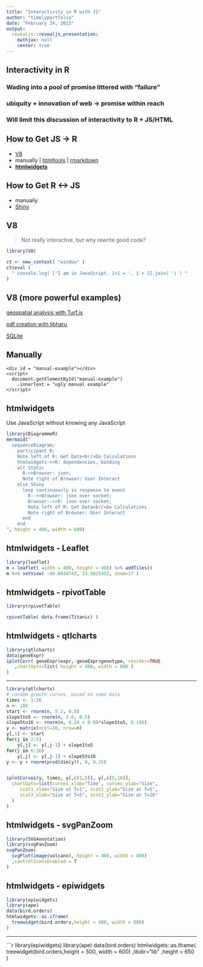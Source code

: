 ```yaml
---
title: "Interactivity in R with JS"
author: "timelyportfolio"
date: "February 24, 2015"
output:
  revealjs::revealjs_presentation:
    mathjax: null
    center: true
---
```


## Interactivity in R

### Wading into a pool of promise littered with "failure"


### ubiquity + innovation of web -> promise within reach


### Will limit this discussion of interactivity to R + JS/HTML

## How to Get JS -> R

- [V8](https://www.opencpu.org/posts/v8-release-0-5/)
- manually | [htmltools](https://github.com/rstudio/htmltools) | [rmarkdown](http://rmarkdown.rstudio.com)
- [**htmlwidgets**](http://htmlwidgets.org)

## How to Get R <-> JS

- manually
- [Shiny](http://shiny.rstudio.com)

## V8

> Not really interactive, but why rewrite good code?


```r
library(V8)

ct <- new_context( "window" )
ct$eval ( 
  " console.log( ['I am in JavaScript. 1+1 = ', 1 + 1].join('') ) "
)
```

## V8 (more powerful examples)

[geospatial analysis with Turf.js](https://gist.github.com/timelyportfolio/9b4fc699bb6d67b7f418)

[pdf creation with libharu](http://bl.ocks.org/timelyportfolio/81208f44c520419015f7)

[SQLite](https://www.opencpu.org/posts/v8-release-0-5/)



## Manually

```
<div id = "manual-example"></div>
<script>
  document.getElementById("manual-example")
    .innerText = "ugly manual example"
</script>
```
<div id = "manual-example"></div>
<script>
  document.getElementById("manual-example").innerText = "ugly manual example"
</script>


## htmlwidgets

Use JavaScript without knowing any JavaScript

```r
library(DiagrammeR)
mermaid("
  sequenceDiagram;
    participant R;
    Note left of R: Get Data<br/>Do Calculations
    htmlwidgets->>R: dependencies, binding 
    alt Static
      R->>Browser: json;
      Note right of Browser: User Interact
    else Shiny
      loop continuously in response to event
        R-->>Browser: json over socket;
        Browser-->>R: json over socket;
        Note left of R: Get Data<br/>Do Calculations
        Note right of Browser: User Interact
      end
    end
", height = 400, width = 600)
```

## htmlwidgets - Leaflet

```r
library(leaflet)
m = leaflet( width = 400, height = 400) %>% addTiles()
m %>% setView( -86.8034743, 33.5025432, zoom=17 )
```

## htmlwidgets - rpivotTable

```r
library(rpivotTable)

rpivotTable( data.frame(Titanic) )
```

## htmlwidgets - qtlcharts

```r
library(qtlcharts)
data(geneExpr)
iplotCorr( geneExpr$expr, geneExpr$genotype, reorder=TRUE
   ,chartOpts=list( height = 400, width = 800 )
)
```

---

```r
library(qtlcharts)
# random growth curves, based on some data
times <- 1:16
n <- 100
start <- rnorm(n, 5.2, 0.8)
slope1to5 <- rnorm(n, 2.6, 0.5)
slope5to16 <- rnorm(n, 0.24 + 0.09*slope1to5, 0.195)
y <- matrix(ncol=16, nrow=n)
y[,1] <- start
for(j in 2:5)
    y[,j] <- y[,j-1] + slope1to5
for(j in 6:16)
    y[,j] <- y[,j-1] + slope5to16
y <- y + rnorm(prod(dim(y)), 0, 0.35)


iplotCurves(y, times, y[,c(1,5)], y[,c(5,16)],
  chartOpts=list(curves_xlab="Time", curves_ylab="Size",
     scat1_xlab="Size at T=1", scat1_ylab="Size at T=5",
     scat2_xlab="Size at T=5", scat2_ylab="Size at T=16"
  )
)

```

## htmlwidgets - svgPanZoom

```r
library(SVGAnnotation)
library(svgPanZoom)
svgPanZoom(
  svgPlot(image(volcano), height = 400, width = 400)
  ,controlIconsEnabled = T
)
```

## htmlwidgets - epiwidgets

```r
library(epiwidgets)
library(ape)
data(bird.orders)
htmlwidgets::as.iframe(
  treewidget(bird.orders,height = 400, width = 800)
)
```

---
```r
library(epiwidgets)
library(ape)
data(bird.orders)
htmlwidgets::as.iframe(
  treewidget(bird.orders,height = 500, width = 600)
  ,libdir="lib"
  ,height = 650
)